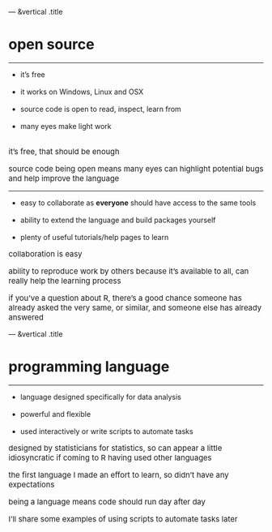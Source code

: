 
--- &vertical .title

# open source

***

<ul class="subject-list">
    <li class="name">it's free</li>
    <br>
    <li class="name">it works on Windows, Linux and OSX</li>
    <br>
    <li class="name">source code is open to read, inspect, learn from</li>
    <br>
    <li class="name">many eyes make light work</li>
    <br>
</ul>

<aside class="notes" style="font-size: 10px">
    <p style="font-size:15px">it's free, that should be enough</p>
    <p style="font-size:15px">source code being open means many eyes can highlight potential bugs and help improve the language</p>
</aside>

***

<ul class="subject-list">
    <li class="name">easy to collaborate as <strong>everyone</strong> should have access to the same tools</li>
    <br>
    <li class="name">ability to extend the language and build packages yourself</li>
    <br>
    <li class="name">plenty of useful tutorials/help pages to learn</li>
</ul>

<aside class="notes">
    <p style="font-size:15px">collaboration is easy</p>
    <p style="font-size:15px">ability to reproduce work by others because it's available to all, can really help the learning process</p>
    <p style="font-size:15px">if you've a question about R, there's a good chance someone has already asked the very same, or similar, and someone else has already answered</p>
</aside>

--- &vertical .title

# programming language

***

<ul class="subject-list">
    <li class="name">language designed specifically for data analysis</li>
    <br>
    <li class="name">powerful and flexible</li>
    <br>
    <li class="name">used interactively or write scripts to automate tasks</li>
</ul>

<aside class="notes">
    <p style="font-size:15px">designed by statisticians for statistics, so can appear a little idiosyncratic if coming to R having used other languages</p>
    <p style="font-size:15px">the first language I made an effort to learn, so didn't have any expectations</p>
    <p style="font-size:15px">being a language means code should run day after day</p>
    <p style="font-size:15px">I'll share some examples of using scripts to automate tasks later</p>
</aside>
